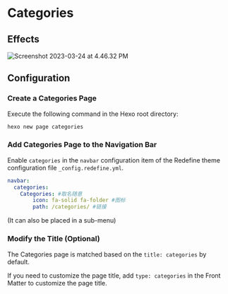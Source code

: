 # Categories

## Effects

![Screenshot 2023-03-24 at 4.46.32 PM](https://evan.beee.top/img/2023/06/26/88475b8866d348a13b7816e14666dde2.png)

## Configuration


<Steps>

### Create a Categories Page

Execute the following command in the Hexo root directory:

```bash
hexo new page categories
```

### Add Categories Page to the Navigation Bar

Enable `categories` in the `navbar` configuration item of the Redefine theme configuration file `_config.redefine.yml`.

```yaml filename="_config.redefine.yml" {3-5}
navbar:
  categories:
    Categories: #取名随意
        icon: fa-solid fa-folder #图标
        path: /categories/ #链接
```

(It can also be placed in a sub-menu)

### Modify the Title (Optional)

The Categories page is matched based on the `title: categories` by default.

If you need to customize the page title, add `type: categories` in the Front Matter to customize the page title.

</Steps>
